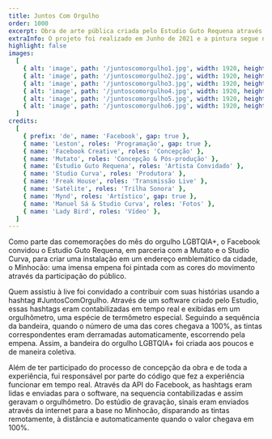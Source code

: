 ```yaml
---
title: Juntos Com Orgulho
order: 1000
excerpt: Obra de arte pública criada pelo Estudio Guto Requena através da interação do público em uma live do Facebook em homenagem ao mês do orgulho LGBTQIA+.
extraInfo: O projeto foi realizado em Junho de 2021 e a pintura segue na empena do prédio.<br /> <br />[Vídeo case](https://www.youtube.com/watch?v=PMHYVN3A11o)
highlight: false
images:
  [
    { alt: 'image', path: '/juntoscomorgulho1.jpg', width: 1920, height: 720 },
    { alt: 'image', path: '/juntoscomorgulho2.jpg', width: 1920, height: 720 },
    { alt: 'image', path: '/juntoscomorgulho3.jpg', width: 1920, height: 720 },
    { alt: 'image', path: '/juntoscomorgulho4.jpg', width: 1920, height: 720 },
    { alt: 'image', path: '/juntoscomorgulho5.jpg', width: 1920, height: 720 },
    { alt: 'image', path: '/juntoscomorgulho6.jpg', width: 1920, height: 720 },
  ]
credits:
  [
    { prefix: 'de', name: 'Facebook', gap: true },
    { name: 'Leston', roles: 'Programação', gap: true },
    { name: 'Facebook Creative', roles: 'Concepção' },
    { name: 'Mutato', roles: 'Concepção & Pós-produção' },
    { name: 'Estudio Guto Requena', roles: 'Artista Convidado' },
    { name: 'Studio Curva', roles: 'Produtora' },
    { name: 'Freak House', roles: 'Transmissão Live' },
    { name: 'Satélite', roles: 'Trilha Sonora' },
    { name: 'Mynd', roles: 'Artístico', gap: true },
    { name: 'Manuel Sá & Studio Curva', roles: 'Fotos' },
    { name: 'Lady Bird', roles: 'Vídeo' },
  ]
---
```

Como parte das comemorações do mês do orgulho LGBTQIA+, o Facebook convidou o Estudio Guto Requena, em parceria com a Mutato e o Studio Curva, para criar uma instalação em um endereço emblemático da cidade, o Minhocão: uma imensa empena foi pintada com as cores do movimento através da participação do público.

Quem assistiu à live foi convidado a contribuir com suas histórias usando a hashtag #JuntosComOrgulho. Através de um software criado pelo Estudio, essas hashtags eram contabilizadas em tempo real e exibidas em um orgulhômetro, uma espécie de termômetro especial. Seguindo a sequência da bandeira, quando o número de uma das cores chegava a 100%, as tintas correspondentes eram derramadas automaticamente, escorrendo pela empena. Assim, a bandeira do orgulho LGBTQIA+ foi criada aos poucos e de maneira coletiva.

Além de ter participado do processo de concepção da obra e de toda a experiência, fui responsável por parte do código que fez a experiência funcionar em tempo real. Através da API do Facebook, as hashtags eram lidas e enviadas para o software, na sequencia contabilizadas  e assim geravam o orgulhômetro. Do estúdio de gravação, sinais eram enviados através da internet para a base no Minhocão, disparando as tintas remotamente, à distância e automaticamente quando o valor chegava em 100%.
